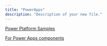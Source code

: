 ```yaml
---
title: "PowerApps"
description: "Description of your new file."
---
```


<CardGroup cols={2}>
  <Card title="Visual Guide" icon="window-frame" href="https://github.com/pnp/powerapps-samples/tree/main/samples/containers-examples" img="https://github.com/pnp/powerapps-samples/blob/main/samples/containers-examples/assets/preview.gif?raw=true">
    
  </Card>
  <Card title="PDF Reader - Creator Kit" icon="file-pdf" href="https://github.com/pnp/powerapps-samples/tree/main/samples/PDF-Reader-Creator-Kit" img="https://github.com/pnp/powerapps-samples/blob/main/samples/PDF-Reader-Creator-Kit/assets/PDF-Reader-creator-kit.gif?raw=true">
    
  </Card>
  <Card title="Prompt Library" icon="message" href="https://github.com/pnp/powerplatform-samples/tree/main/samples/prompt-library" img="https://github.com/pnp/powerplatform-samples/blob/main/samples/prompt-library/assets/PromptMgrFilter.png?raw=true">
    
  </Card>
  <Card title="AI-Driven Expense Report Processing" icon="robot" href="https://github.com/pnp/powerplatform-samples/tree/main/samples/ai-driven-expense-report-processing" img="https://github.com/pnp/powerplatform-samples/blob/main/samples/ai-driven-expense-report-processing/assets/expense-processing-ai-prompt.png?raw=true">
    
  </Card>
  <Card title="Power Platform Blog Updates" icon="repeat" href="https://github.com/pnp/powerplatform-samples/tree/main/samples/power-platform-blog-updates" img="https://github.com/pnp/powerplatform-samples/blob/main/samples/power-platform-blog-updates/assets/images/Flow.png?raw=true">
    
  </Card>
</CardGroup>


[Power Platform Samples](https://pnp.github.io/powerplatform-samples/samples/powerapps/)

[For Power Apps components](https://pcf.gallery/)